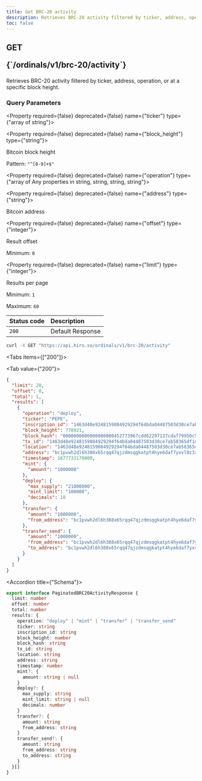 ```yaml
---
title: Get BRC-20 activity
description: Retrieves BRC-20 activity filtered by ticker, address, operation, or at a specific block height
toc: false
---
```



<Root>

<API>

<div className="flex-1">

<h2 className="not-prose mb-2 inline-flex items-center gap-3 font-mono">
  <div className="rounded-lg border px-1 py-0.5 text-xs font-medium border-green-400/50 bg-green-400/20 text-green-600 dark:text-green-400">
    GET
  </div>
  <p className="text-xs break-words overflow-hidden w-[95%]">{`/ordinals/v1/brc-20/activity`}</p>
</h2>

Retrieves BRC-20 activity filtered by ticker, address, operation, or at a specific block height.

### Query Parameters

<Property required={false} deprecated={false} name={"ticker"} type={"array of string"}>

</Property>

<Property required={false} deprecated={false} name={"block_height"} type={"string"}>

Bitcoin block height

<span>Pattern: `"^[0-9]+$"`</span>

</Property>

<Property required={false} deprecated={false} name={"operation"} type={"array of Any properties in string, string, string, string"}>

</Property>

<Property required={false} deprecated={false} name={"address"} type={"string"}>

Bitcoin address

</Property>

<Property required={false} deprecated={false} name={"offset"} type={"integer"}>

Result offset

<span>Minimum: `0`</span>

</Property>

<Property required={false} deprecated={false} name={"limit"} type={"integer"}>

Results per page

<span>Minimum: `1`</span>

<span>Maximum: `60`</span>

</Property>

| Status code | Description      |
| :---------- | :--------------- |
| `200`       | Default Response |

</div>

<APIExample>

```bash title="curl"
curl -X GET "https://api.hiro.so/ordinals/v1/brc-20/activity"
```

<Tabs items={["200"]}>

<Tab value={"200"}>

```json title="Example response"
{
  "limit": 20,
  "offset": 0,
  "total": 1,
  "results": [
    {
      "operation": "deploy",
      "ticker": "PEPE",
      "inscription_id": "1463d48e9248159084929294f64bda04487503d30ce7ab58365df1dc6fd58218i0",
      "block_height": 778921,
      "block_hash": "0000000000000000000452773967cdd62297137cdaf79950c5e8bb0c62075133",
      "tx_id": "1463d48e9248159084929294f64bda04487503d30ce7ab58365df1dc6fd58218",
      "location": "1463d48e9248159084929294f64bda04487503d30ce7ab58365df1dc6fd58218:0:0",
      "address": "bc1pvwh2dl6h388x65rqq47qjzdmsqgkatpt4hye6daf7yxvl0z3xjgq247aq8",
      "timestamp": 1677733170000,
      "mint": {
        "amount": "1000000"
      },
      "deploy": {
        "max_supply": "21000000",
        "mint_limit": "100000",
        "decimals": 18
      },
      "transfer": {
        "amount": "1000000",
        "from_address": "bc1pvwh2dl6h388x65rqq47qjzdmsqgkatpt4hye6daf7yxvl0z3xjgq247aq8"
      },
      "transfer_send": {
        "amount": "1000000",
        "from_address": "bc1pvwh2dl6h388x65rqq47qjzdmsqgkatpt4hye6daf7yxvl0z3xjgq247aq8",
        "to_address": "bc1pvwh2dl6h388x65rqq47qjzdmsqgkatpt4hye6daf7yxvl0z3xjgq247aq8"
      }
    }
  ]
}
```

<Accordions>

<Accordion title={"Schema"}>

```ts
export interface PaginatedBRC20ActivityResponse {
  limit: number
  offset: number
  total: number
  results: {
    operation: "deploy" | "mint" | "transfer" | "transfer_send"
    ticker: string
    inscription_id: string
    block_height: number
    block_hash: string
    tx_id: string
    location: string
    address: string
    timestamp: number
    mint?: {
      amount: string | null
    }
    deploy?: {
      max_supply: string
      mint_limit: string | null
      decimals: number
    }
    transfer?: {
      amount: string
      from_address: string
    }
    transfer_send?: {
      amount: string
      from_address: string
      to_address: string
    }
  }[]
}
```

</Accordion>

</Accordions>

</Tab>

</Tabs>

</APIExample>

</API>

</Root>
